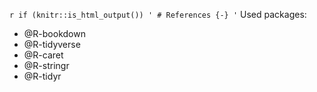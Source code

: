 `r if (knitr::is_html_output()) '
# References {-}
'`
Used packages:

- @R-bookdown
- @R-tidyverse
- @R-caret
- @R-stringr
- @R-tidyr
